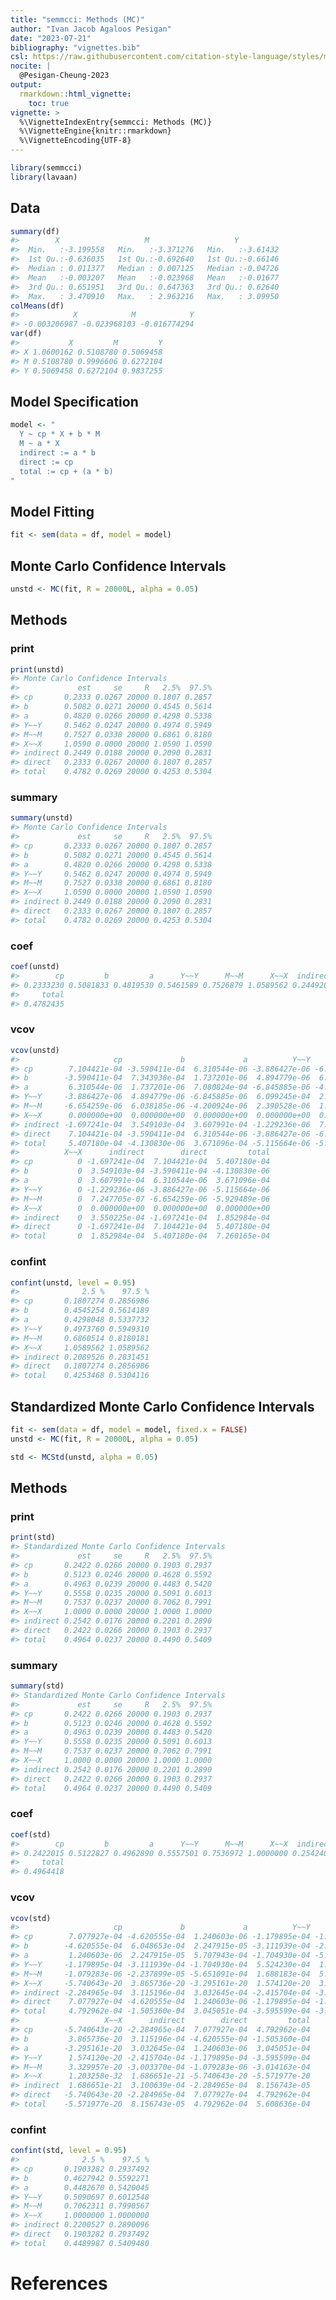 ```yaml
---
title: "semmcci: Methods (MC)"
author: "Ivan Jacob Agaloos Pesigan"
date: "2023-07-21"
bibliography: "vignettes.bib"
csl: https://raw.githubusercontent.com/citation-style-language/styles/master/apa.csl
nocite: |
  @Pesigan-Cheung-2023
output:
  rmarkdown::html_vignette:
    toc: true
vignette: >
  %\VignetteIndexEntry{semmcci: Methods (MC)}
  %\VignetteEngine{knitr::rmarkdown}
  %\VignetteEncoding{UTF-8}
---
```


<!-- vignettes/methods-mc.Rmd is generated from .setup/vignettes/methods-mc.Rmd.orig. Please edit that file -->






```r
library(semmcci)
library(lavaan)
```

## Data




```r
summary(df)
#>        X                   M                   Y           
#>  Min.   :-3.199558   Min.   :-3.371276   Min.   :-3.61432  
#>  1st Qu.:-0.636035   1st Qu.:-0.692640   1st Qu.:-0.66146  
#>  Median : 0.011377   Median : 0.007125   Median :-0.04726  
#>  Mean   :-0.003207   Mean   :-0.023968   Mean   :-0.01677  
#>  3rd Qu.: 0.651951   3rd Qu.: 0.647363   3rd Qu.: 0.62640  
#>  Max.   : 3.470910   Max.   : 2.963216   Max.   : 3.09950
colMeans(df)
#>            X            M            Y 
#> -0.003206987 -0.023968103 -0.016774294
var(df)
#>           X         M         Y
#> X 1.0600162 0.5108780 0.5069458
#> M 0.5108780 0.9996606 0.6272104
#> Y 0.5069458 0.6272104 0.9837255
```

## Model Specification


```r
model <- "
  Y ~ cp * X + b * M
  M ~ a * X
  indirect := a * b
  direct := cp
  total := cp + (a * b)
"
```

## Model Fitting


```r
fit <- sem(data = df, model = model)
```

## Monte Carlo Confidence Intervals


```r
unstd <- MC(fit, R = 20000L, alpha = 0.05)
```

## Methods

### print


```r
print(unstd)
#> Monte Carlo Confidence Intervals
#>             est     se     R   2.5%  97.5%
#> cp       0.2333 0.0267 20000 0.1807 0.2857
#> b        0.5082 0.0271 20000 0.4545 0.5614
#> a        0.4820 0.0266 20000 0.4298 0.5338
#> Y~~Y     0.5462 0.0247 20000 0.4974 0.5949
#> M~~M     0.7527 0.0338 20000 0.6861 0.8180
#> X~~X     1.0590 0.0000 20000 1.0590 1.0590
#> indirect 0.2449 0.0188 20000 0.2090 0.2831
#> direct   0.2333 0.0267 20000 0.1807 0.2857
#> total    0.4782 0.0269 20000 0.4253 0.5304
```

### summary


```r
summary(unstd)
#> Monte Carlo Confidence Intervals
#>             est     se     R   2.5%  97.5%
#> cp       0.2333 0.0267 20000 0.1807 0.2857
#> b        0.5082 0.0271 20000 0.4545 0.5614
#> a        0.4820 0.0266 20000 0.4298 0.5338
#> Y~~Y     0.5462 0.0247 20000 0.4974 0.5949
#> M~~M     0.7527 0.0338 20000 0.6861 0.8180
#> X~~X     1.0590 0.0000 20000 1.0590 1.0590
#> indirect 0.2449 0.0188 20000 0.2090 0.2831
#> direct   0.2333 0.0267 20000 0.1807 0.2857
#> total    0.4782 0.0269 20000 0.4253 0.5304
```

### coef


```r
coef(unstd)
#>        cp         b         a      Y~~Y      M~~M      X~~X  indirect    direct 
#> 0.2333230 0.5081833 0.4819530 0.5461589 0.7526879 1.0589562 0.2449205 0.2333230 
#>     total 
#> 0.4782435
```

### vcov


```r
vcov(unstd)
#>                     cp             b             a          Y~~Y          M~~M
#> cp        7.104421e-04 -3.590411e-04  6.310544e-06 -3.886427e-06 -6.654259e-06
#> b        -3.590411e-04  7.343938e-04  1.737201e-06  4.894779e-06  6.038185e-06
#> a         6.310544e-06  1.737201e-06  7.080824e-04 -6.845885e-06 -4.200924e-06
#> Y~~Y     -3.886427e-06  4.894779e-06 -6.845885e-06  6.099245e-04  2.390528e-06
#> M~~M     -6.654259e-06  6.038185e-06 -4.200924e-06  2.390528e-06  1.140964e-03
#> X~~X      0.000000e+00  0.000000e+00  0.000000e+00  0.000000e+00  0.000000e+00
#> indirect -1.697241e-04  3.549103e-04  3.607991e-04 -1.229236e-06  7.247705e-07
#> direct    7.104421e-04 -3.590411e-04  6.310544e-06 -3.886427e-06 -6.654259e-06
#> total     5.407180e-04 -4.130830e-06  3.671096e-04 -5.115664e-06 -5.929489e-06
#>          X~~X      indirect        direct         total
#> cp          0 -1.697241e-04  7.104421e-04  5.407180e-04
#> b           0  3.549103e-04 -3.590411e-04 -4.130830e-06
#> a           0  3.607991e-04  6.310544e-06  3.671096e-04
#> Y~~Y        0 -1.229236e-06 -3.886427e-06 -5.115664e-06
#> M~~M        0  7.247705e-07 -6.654259e-06 -5.929489e-06
#> X~~X        0  0.000000e+00  0.000000e+00  0.000000e+00
#> indirect    0  3.550225e-04 -1.697241e-04  1.852984e-04
#> direct      0 -1.697241e-04  7.104421e-04  5.407180e-04
#> total       0  1.852984e-04  5.407180e-04  7.260165e-04
```

### confint


```r
confint(unstd, level = 0.95)
#>              2.5 %    97.5 %
#> cp       0.1807274 0.2856986
#> b        0.4545254 0.5614189
#> a        0.4298048 0.5337732
#> Y~~Y     0.4973760 0.5949310
#> M~~M     0.6860514 0.8180181
#> X~~X     1.0589562 1.0589562
#> indirect 0.2089526 0.2831451
#> direct   0.1807274 0.2856986
#> total    0.4253468 0.5304116
```

## Standardized Monte Carlo Confidence Intervals


```r
fit <- sem(data = df, model = model, fixed.x = FALSE)
unstd <- MC(fit, R = 20000L, alpha = 0.05)
```


```r
std <- MCStd(unstd, alpha = 0.05)
```

## Methods

### print


```r
print(std)
#> Standardized Monte Carlo Confidence Intervals
#>             est     se     R   2.5%  97.5%
#> cp       0.2422 0.0266 20000 0.1903 0.2937
#> b        0.5123 0.0246 20000 0.4628 0.5592
#> a        0.4963 0.0239 20000 0.4483 0.5420
#> Y~~Y     0.5558 0.0235 20000 0.5091 0.6013
#> M~~M     0.7537 0.0237 20000 0.7062 0.7991
#> X~~X     1.0000 0.0000 20000 1.0000 1.0000
#> indirect 0.2542 0.0176 20000 0.2201 0.2890
#> direct   0.2422 0.0266 20000 0.1903 0.2937
#> total    0.4964 0.0237 20000 0.4490 0.5409
```

### summary


```r
summary(std)
#> Standardized Monte Carlo Confidence Intervals
#>             est     se     R   2.5%  97.5%
#> cp       0.2422 0.0266 20000 0.1903 0.2937
#> b        0.5123 0.0246 20000 0.4628 0.5592
#> a        0.4963 0.0239 20000 0.4483 0.5420
#> Y~~Y     0.5558 0.0235 20000 0.5091 0.6013
#> M~~M     0.7537 0.0237 20000 0.7062 0.7991
#> X~~X     1.0000 0.0000 20000 1.0000 1.0000
#> indirect 0.2542 0.0176 20000 0.2201 0.2890
#> direct   0.2422 0.0266 20000 0.1903 0.2937
#> total    0.4964 0.0237 20000 0.4490 0.5409
```

### coef


```r
coef(std)
#>        cp         b         a      Y~~Y      M~~M      X~~X  indirect    direct 
#> 0.2422015 0.5122827 0.4962890 0.5557501 0.7536972 1.0000000 0.2542403 0.2422015 
#>     total 
#> 0.4964418
```

### vcov


```r
vcov(std)
#>                     cp             b             a          Y~~Y          M~~M
#> cp        7.077927e-04 -4.620555e-04  1.240603e-06 -1.179895e-04 -1.079283e-06
#> b        -4.620555e-04  6.048653e-04  2.247915e-05 -3.111939e-04 -2.237899e-05
#> a         1.240603e-06  2.247915e-05  5.707943e-04 -1.704930e-04 -5.651091e-04
#> Y~~Y     -1.179895e-04 -3.111939e-04 -1.704930e-04  5.524230e-04  1.688183e-04
#> M~~M     -1.079283e-06 -2.237899e-05 -5.651091e-04  1.688183e-04  5.601249e-04
#> X~~X     -5.740643e-20  3.865736e-20 -3.295161e-20  1.574120e-20  3.329957e-20
#> indirect -2.284965e-04  3.115196e-04  3.032645e-04 -2.415704e-04 -3.003370e-04
#> direct    7.077927e-04 -4.620555e-04  1.240603e-06 -1.179895e-04 -1.079283e-06
#> total     4.792962e-04 -1.505360e-04  3.045051e-04 -3.595599e-04 -3.014163e-04
#>                   X~~X      indirect        direct         total
#> cp       -5.740643e-20 -2.284965e-04  7.077927e-04  4.792962e-04
#> b         3.865736e-20  3.115196e-04 -4.620555e-04 -1.505360e-04
#> a        -3.295161e-20  3.032645e-04  1.240603e-06  3.045051e-04
#> Y~~Y      1.574120e-20 -2.415704e-04 -1.179895e-04 -3.595599e-04
#> M~~M      3.329957e-20 -3.003370e-04 -1.079283e-06 -3.014163e-04
#> X~~X      1.203258e-32  1.686651e-21 -5.740643e-20 -5.571977e-20
#> indirect  1.686651e-21  3.100639e-04 -2.284965e-04  8.156743e-05
#> direct   -5.740643e-20 -2.284965e-04  7.077927e-04  4.792962e-04
#> total    -5.571977e-20  8.156743e-05  4.792962e-04  5.608636e-04
```

### confint


```r
confint(std, level = 0.95)
#>              2.5 %    97.5 %
#> cp       0.1903282 0.2937492
#> b        0.4627942 0.5592271
#> a        0.4482670 0.5420045
#> Y~~Y     0.5090697 0.6012548
#> M~~M     0.7062311 0.7990567
#> X~~X     1.0000000 1.0000000
#> indirect 0.2200527 0.2890096
#> direct   0.1903282 0.2937492
#> total    0.4489987 0.5409480
```

# References
